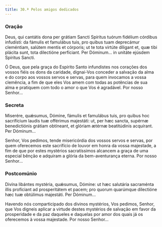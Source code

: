 ```yaml
---
title: 30.ª Pelos amigos dedicados
---
```


### Oração

<div class="side-by-side not-content">

Deus, qui cantátis dona per grátiam Sancti Spíritus tuórum fidélium córdibus infudísti: da fámulis et famulábus tuis, pro quibus tuam deprecámur cleméntiam, salútem mentis et córporis; ut te tota virtúte díligant et, quæ tibi plácita sunt, tota dilectióne perfíciant. Per Dóminum... in unitáte ejúsdem Spíritus Sancti.

Ó Deus, que pela graça do Espírito Santo infundistes nos corações dos vossos fiéis os dons da caridade, dignai-Vos conceder a salvação da alma e do corpo aos vossos servos e servas, para quem invocamos a vossa clemência, a fim de que eles Vos amem com todas as potências de sua alma e pratiquem com todo o amor o que Vos é agradável. Por nosso Senhor...

</div>

### Secreta

<div class="side-by-side not-content">

Miserére, quǽsumus, Dómine, fámulis et famulábus tuis, pro quibus hoc sacrifícium laudis tuæ offérimus majestáti: ut, per hæc sancta, supérnæ benedictiónis grátiam obtíneant, et glóriam ætérnæ beatitúdinis acquírant. Per Dóminum...

Senhor, Vos pedimos, tende misericórdia dos vossos servos e servas, por quem oferecemos este sacrifício de louvor em honra da vossa majestade, a fim de que por estes mystérios sacratíssimos alcancem a graça de uma especial bênção e adquiram a glória da bem-aventurança eterna. Por nosso Senhor...

</div>

### Postcomúnio

<div class="side-by-side not-content">

Divína libántes mystéria, quǽsumus, Dómine: ut hæc salutária sacraménta illis profíciant ad prosperitátem et pacem; pro quorum quarúmque dilectióne hæc tuæ obtúlimus majestáti. Per Dóminum...

Havendo nós comparticipado dos divinos mystérios, Vos pedimos, Senhor, que Vos digneis aplicar a virtude destes mystérios de salvação em favor da prosperidade e da paz daqueles e daquelas por amor dos quais já os oferecemos à vossa majestade. Por nosso Senhor...

</div>
